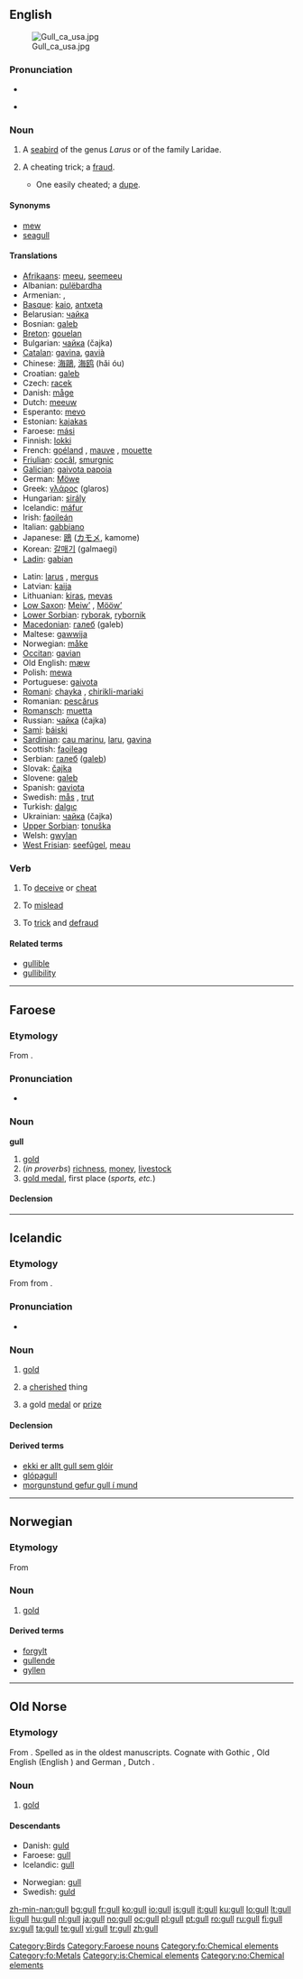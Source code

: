 ==English==
[[Image:Gull ca usa.jpg|thumb]]

===Pronunciation===
* {{IPA|/'gʌl/}}
* {{audio|en-us-gull.ogg|Audio (US)}}
*: {{rhymes|ʌl}}

===Noun===
{{en-noun}}

# A [[seabird]] of the genus ''Larus'' or of the family Laridae.
# {{slang}} A cheating trick; a [[fraud]].
#* One easily cheated; a [[dupe]].

====Synonyms====
* [[mew]]
* [[seagull]]

====Translations====
{{trans-top|seabird}}
* [[Afrikaans]]: [[meeu]], [[seemeeu]]
* Albanian: [[pulëbardha]]
* Armenian: {{t|hy|ճայ|sc=Armn|tr=č̣ay}}, {{t|hy|որոր|sc=Armn|tr=oror}}
* [[Basque]]: [[kaio]], [[antxeta]]
* Belarusian: [[чайка]] {{f}}
* Bosnian: [[galeb]]
* [[Breton]]: [[gouelan]]
* Bulgarian: [[чайка]] (čajka) {{f}}
* [[Catalan]]: [[gavina]], [[gavià]]
* Chinese: [[海鷗]], [[海鸥]] (hǎi óu)
* Croatian: [[galeb]]
* Czech: [[racek]]
* Danish: [[måge]]
* Dutch: [[meeuw]] {{f}}
* Esperanto: [[mevo]]
* Estonian: [[kajakas]]
* Faroese: [[mási]]
* Finnish: [[lokki]]
* French: [[goéland]] {{m}}, [[mauve]] {{f}}, [[mouette]] {{f}}
* [[Friulian]]: [[cocâl]], [[smurgnic]]
* [[Galician]]: [[gaivota papoia]] {{f}}
* German: [[Möwe]] {{f}}
* Greek: [[γλάρος]] (glaros)
* Hungarian: [[sirály]]
* Icelandic: [[máfur]] {{m}}
* Irish: [[faoileán]]
* Italian: [[gabbiano]] {{m}}
* Japanese: [[鴎]] ([[カモメ]], kamome)
* Korean: [[갈매기]] (galmaegi)
* [[Ladin]]: [[gabian]]
{{trans-mid}}
* Latin: [[larus]] {{m}}, [[mergus]] {{m}}
* Latvian: [[kaija]]
* Lithuanian: [[kiras]], [[mevas]]
* [[Low Saxon]]: [[Meiw’]] {{f}}, [[Mööw’]] {{f}}
* [[Lower Sorbian]]: [[ryborak]], [[rybornik]]
* [[Macedonian]]: [[галеб]] (galeb) {{m}}
* Maltese: [[gawwija]]
* Norwegian: [[måke]] {{f}}
* [[Occitan]]: [[gavian]]
* Old English: [[mæw]]
* Polish: [[mewa]] {{f}}
* Portuguese: [[gaivota]] {{f}}
* [[Romani]]: [[chayka]] {{f}}, [[chirikli-mariaki]] {{f}}
* Romanian: [[pescăruş]]
* [[Romansch]]: [[muetta]]
* Russian: [[чайка]] (čajka) {{f}}
* [[Sami]]: [[báiski]]
* [[Sardinian]]: [[cau marinu]], [[laru]], [[gavina]]
* Scottish: [[faoileag]]
* Serbian: [[галеб]] ([[galeb]]) {{m}}
* Slovak: [[čajka]] {{f}}
* Slovene: [[galeb]]  {{m}}
* Spanish: [[gaviota]] {{f}}
* Swedish: [[mås]] {{c}}, [[trut]] {{c}}
* Turkish: [[dalgıç]]
* Ukrainian: [[чайка]] (čajka) {{f}}
* [[Upper Sorbian]]: [[tonuška]] {{f}}
* Welsh: [[gwylan]]
* [[West Frisian]]: [[seefûgel]], [[meau]] {{f}}
{{trans-bottom}}

===Verb===
{{en-verb}}

# {{US|slang}} To [[deceive]] or [[cheat]]
# {{US|slang}} To [[mislead]]
# {{US|slang}} To [[trick]] and [[defraud]]

====Related terms====
* [[gullible]]
* [[gullibility]]

[[Category:Birds]]

----

==Faroese==

===Etymology===
From {{etyl|non|fo}} {{term|gull|lang=non}}.

===Pronunciation===
* {{IPA|[gʊdl]|lang=fo}}

===Noun===
'''gull''' {{n}} {{s}}

# [[gold]]
# (''in proverbs'') [[richness]], [[money]], [[livestock]]
# [[gold medal]], first place (''sports, etc.'')

====Declension====
{{fo-decl-noun-n9-s|gu|l}}

[[Category:Faroese nouns]]
[[Category:fo:Chemical elements]]
[[Category:fo:Metals]]

----

==Icelandic==

===Etymology===
From {{etyl|non|is}} {{term|gull||gold|lang=non}} from {{proto|Germanic|gulþ-|lang=is}}.

===Pronunciation===
* {{IPA|[kʏtl]|lang=is}}
*: {{rhymes|ʏtl|lang=is}}

===Noun===
{{is-noun|n}}

# {{uncountable|lang=is}} [[gold]]
# {{countable|lang=is}} a [[cherish]]ed thing
# {{countable|lang=is}} a gold [[medal]] or [[prize]]

====Declension====
{{is-decl-noun-n-s|g|u|ll}}

====Derived terms====
* [[ekki er allt gull sem glóir]]
* [[glópagull]]
* [[morgunstund gefur gull í mund]]

[[Category:is:Chemical elements]]

----

==Norwegian==

===Etymology===
From {{etyl|non|no}} {{term|gull|lang=no}}

===Noun===
{{no-noun-nu|gull}}

# [[gold]]

====Derived terms====
* [[forgylt]]
* [[gullende]]
* [[gyllen]]

[[Category:no:Chemical elements]]

----

==Old Norse==

===Etymology===
From {{proto|Germanic|gulþ-|lang=non}}. Spelled as {{term|goll|lang=non}} in the oldest manuscripts. Cognate with Gothic {{term|𐌲𐌿𐌻𐌸|tr=gulþ|sc=Goth}}, Old English {{term|gold|lang=ang}} (English {{term|gold|lang=en}}) and German {{term|Gold|lang=de}}, Dutch {{term|goud|lang=nl}}.

===Noun===
{{infl|non|noun|g=n}}

# [[gold]]

====Descendants====
{{top2}}
* Danish: [[guld]] {{n}}
* Faroese: [[#Faroese|gull]] {{n}}
* Icelandic: [[#Icelandic|gull]] {{n}}
{{mid2}}
* Norwegian: [[#Norwegian|gull]] {{n}}
* Swedish: [[guld]] {{n}}
{{bottom}}

[[zh-min-nan:gull]]
[[bg:gull]]
[[fr:gull]]
[[ko:gull]]
[[io:gull]]
[[is:gull]]
[[it:gull]]
[[ku:gull]]
[[lo:gull]]
[[lt:gull]]
[[li:gull]]
[[hu:gull]]
[[nl:gull]]
[[ja:gull]]
[[no:gull]]
[[oc:gull]]
[[pl:gull]]
[[pt:gull]]
[[ro:gull]]
[[ru:gull]]
[[fi:gull]]
[[sv:gull]]
[[ta:gull]]
[[te:gull]]
[[vi:gull]]
[[tr:gull]]
[[zh:gull]]
